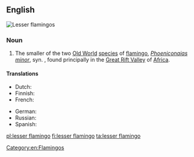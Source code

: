 ==English==
[[File:Lesser-flamingos.jpg|thumb|Lesser flamingos]]
{{wikipedia}}
{{wikispecies|Phoenicopterus minor}}

===Noun===
{{en-noun}}

# The smaller of the two [[Old World]] [[species]] of [[flamingo]], ''[[Phoeniconaias minor]]'', syn. {{taxlink|Phoenicopterus minor|species|noshow=1|ver=160928}}, found principally in the [[Great Rift Valley]] of [[Africa]].

====Translations====
{{trans-top|the smaller of the two old world species of flamingo}}
* Dutch: {{t|nl|dwergflamingo|m}}
* Finnish: {{t+|fi|pikkuflamingo}}
* French: {{t+|fr|flamant nain|m}}
{{trans-mid}}
* German: {{t|de|Zwergflamingo}}
* Russian: {{t|ru|ма́лый флами́нго|m}}
* Spanish: {{t|es|flamenco enano|m}}
{{trans-bottom}}

[[Category:en:Flamingos]]

[[pl:lesser flamingo]]
[[fi:lesser flamingo]]
[[ta:lesser flamingo]]